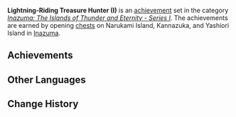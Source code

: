 {{Achievement Set Infobox
|title        = 
|primogems    = {{Achievement/Primogems|Lightning-Riding Treasure Hunter (I)}}
|total        = {{Achievement/Total|Lightning-Riding Treasure Hunter (I)}}
|category     = Inazuma: The Islands of Thunder and Eternity - Series I
}}
'''Lightning-Riding Treasure Hunter (I)''' is an [[achievement]] set in the category ''[[Inazuma: The Islands of Thunder and Eternity - Series I]]''. The achievements are earned by opening [[chests]] on Narukami Island, Kannazuka, and Yashiori Island in [[Inazuma]].

==Achievements==
{{Achievements by Category Table|Lightning-Riding Treasure Hunter (I)}}
<!--
==Notes==

==Trivia==
-->
==Other Languages==
{{Other Languages|default_hidden = 1
|en      = Lightning-Riding Treasure Hunter (I)
|zhs     = 循雷的寻宝者・其一
|zhs_rm  = Xúnléi de Xún​bǎozhě - Qíyī
|zht     = 循雷的尋寶者・其一
|zht_rm  = Xúnléi de Xún​bǎozhě - Qíyī
|ja      = 循雷のトレジャーハンター・1
|ja_rm   = Junrai no Torejaa Hantaa - Ichi
|ko      = 번개 쫓는 트레저헌터・첫 번째
|ko_rm   = 
|es      = Cazador de tesoros del choque eléctrico (I)
|fr      = Chasse aux trésors sur les terres électriques (1)
|ru      = В поисках сокровищ грома I
|th      = นักล่าสมบัติแห่งสายฟ้า: ตอนที่ 1
|th_rm   = 
|vi      = Thợ Săn Sấm Sét (I)
|de      = Schatzsuche auf Schockwellen I
|id      = Pemburu Harta Penunggang Petir (I)
|pt      = Caçador de Tesouros das Ondas de Choque (I)
}}

==Change History==
{{Change History|2.0}}
<!--
==References==
{{Reflist}}
-->